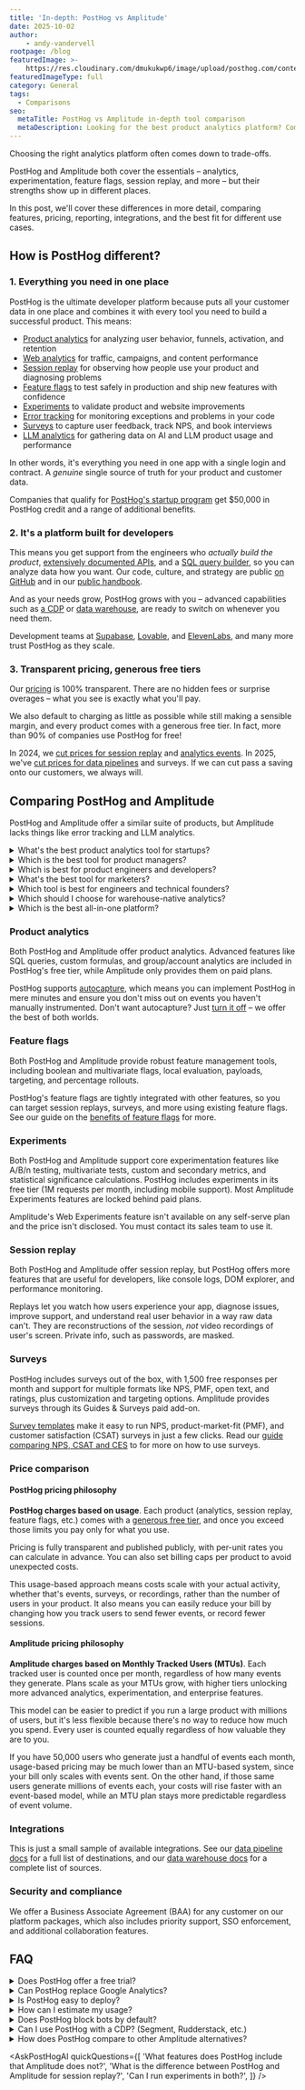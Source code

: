 ```yaml
---
title: 'In-depth: PostHog vs Amplitude'
date: 2025-10-02
author:
    - andy-vandervell
rootpage: /blog
featuredImage: >-
    https://res.cloudinary.com/dmukukwp6/image/upload/posthog.com/contents/images/blog/comparisons/amplitude.jpeg
featuredImageType: full
category: General
tags:
  - Comparisons
seo:
  metaTitle: PostHog vs Amplitude in-depth tool comparison
  metaDescription: Looking for the best product analytics platform? Compare PostHog vs Amplitude on analytics, feature flags, A/B testing, pricing, and more to find the right fit.
---
```



Choosing the right analytics platform often comes down to trade-offs. 

PostHog and Amplitude both cover the essentials – analytics, experimentation, feature flags, session replay, and more – but their strengths show up in different places.

In this post, we'll cover these differences in more detail, comparing features, pricing, reporting, integrations, and the best fit for different use cases.

## How is PostHog different?

### 1. Everything you need in one place

PostHog is the ultimate developer platform because puts all your customer data in one place and combines it with every tool you need to build a successful product. This means:

* [Product analytics](/product-analytics) for analyzing user behavior, funnels, activation, and retention  
* [Web analytics](/web-analytics) for traffic, campaigns, and content performance  
* [Session replay](/session-replay) for observing how people use your product and diagnosing problems  
* [Feature flags](/feature-flags) to test safely in production and ship new features with confidence  
* [Experiments](/experiments) to validate product and website improvements  
* [Error tracking](/error-tracking) for monitoring exceptions and problems in your code  
* [Surveys](/surveys) to capture user feedback, track NPS, and book interviews  
* [LLM analytics](/docs/llm-analytics) for gathering data on AI and LLM product usage and performance

In other words, it's everything you need in one app with a single login and contract. A *genuine* single source of truth for your product and customer data.

<CalloutBox icon="IconInfo" title="Receive an extra $50k in credits" type="fyi">

Companies that qualify for [PostHog's startup program](/startups) get $50,000 in PostHog credit and a range of additional benefits. 

</CalloutBox>

### 2. It's a platform built for developers

This means you get support from the engineers who *actually build the product*, [extensively documented APIs](/docs/api), and a [SQL query builder](/docs/product-analytics/sql), so you can analyze data how you want. Our code, culture, and strategy are public [on GitHub](https://github.com/PostHog/posthog) and in our [public handbook](/handbook). 

And as your needs grow, PostHog grows with you – advanced capabilities such as [a CDP](/cdp) or [data warehouse](/data-warehouse), are ready to switch on whenever you need them.

<CalloutBox icon="IconStarFilled" title="You'll be in good company" type="fyi">

Development teams at [Supabase](/customers/supabase), [Lovable](/customers/lovable), and [ElevenLabs](/customers/elevenlabs), and many more trust PostHog as they scale.

</CalloutBox>

### 3. Transparent pricing, generous free tiers

Our [pricing](/pricing) is 100% transparent. There are no hidden fees or surprise overages – what you see is exactly what you'll pay. 

We also default to charging as little as possible while still making a sensible margin, and every product comes with a generous free tier. In fact, more than 90% of companies use PostHog for free!

<CalloutBox icon="IconPiggyBank" title="We love to cut prices" type="fyi">

In 2024, we [cut prices for session replay](/blog/session-replay-pricing) and [analytics events](/blog/analytics-pricing). In 2025, we've [cut prices for data pipelines](/blog/data-pipeline-pricing) and surveys. If we can cut pass a saving onto our customers, we always will. 

</CalloutBox>

## Comparing PostHog and Amplitude 

PostHog and Amplitude offer a similar suite of products, but Amplitude lacks things like error tracking and LLM analytics.

<ComparisonTable column1="PostHog" column2="Amplitude">
    <ComparisonRow
        column1={true}
        column2={true}
        feature="Product analytics"
        description="Track events and conversion, analyze user behavior"
    />
    <ComparisonRow
        column1={true}
        column2={true}
        feature="Web analytics"
        description="Easy to use analytics for marketing websites"
    />
    <ComparisonRow
        column1={true}
        column2={true}
        feature="Session replay"
        description="Watch real users use your product, diagnose bugs"
    />
    <ComparisonRow
        column1={true}
        column2={true}
        feature="Feature flags"
        description="Roll out features safely, toggle features for cohorts or individuals"
    />
    <ComparisonRow
        column1={true}
        column2={true}
        feature="Experiments"
        description="Run tests on new features, optimize conversion funnels"
    />
    <ComparisonRow
        column1={true}
        column2={true}
        feature="Surveys"
        description="Collect and analyze feedback, run NPS and PMF surveys "
    />
    <ComparisonRow
        column1={true}
        column2={false}
        feature="Error tracking"
        description="Track and monitor errors and exceptions in your code"
    />
    <ComparisonRow
        column1={true}
        column2={false}
        feature="LLM analytics"
        description="Gather usage and performance data for your AI and LLM product"
    />
    <ComparisonRow
        column1="Beta"
        column2={true}
        feature="Marketing analytics"
        description="Track conversion and campaign ROI"
    />
    <ComparisonRow
        column1={false}
        column2={true}
        feature="Product tours"
        description="Create guides for new users"
    />            
</ComparisonTable>

<details>
  <summary>What's the best product analytics tool for startups?</summary>

**PostHog**. Generous free tiers, [$50k startup credits for eligible companies](/startups), usage-based pricing that keeps costs low, and a roadmap focused on the needs of builders make PostHog ideal for new companies searching for product-market fit.  

</details>
<details>
  <summary>Which is the best tool for product managers?</summary>

**Tied**. While Amplitude is geared more towards non-technical users, both platforms provide everything product managers to understand user behavior, gather feedback, and do deeper analysis. 
</details>
<details>
  <summary>Which is best for product engineers and developers?</summary>

**PostHog**. Error tracking, LLM analytics and power user features, like custom SQL insights, make PostHog the best developer platform for any engineering-led company.    

</details>
<details>
  <summary>What's the best tool for marketers?</summary>

**Amplitude**. While marketers can use both tools effectively, Amplitude's UI and toolset is more geared towards marketing use cases than PostHog.   

</details>
<details>
  <summary>Which tool is best for engineers and technical founders?</summary>

**PostHog**. Open source, transparent roadmap, direct support from engineers, SQL access, and extensibility.  

</details>
<details>
  <summary>Which should I choose for warehouse-native analytics?</summary>

**Amplitude**. Can run directly on top of your data warehouse, while PostHog syncs to/from warehouses but doesn't sit on top of them.  

</details>
<details>
  <summary>Which is the best all-in-one platform?</summary>

**Tie**. Both PostHog and Amplitude offer a broad suite of tools for product teams, but with with differences in emphasis. PostHog favors engineering and product teams; Amplitude favors marketing and growth team use cases. 

</details>

### Product analytics

Both PostHog and Amplitude offer product analytics. Advanced features like SQL queries, custom formulas, and group/account analytics are included in PostHog's free tier, while Amplitude only provides them on paid plans.

<ComparisonTable column1="PostHog" column2="Amplitude">
    <ComparisonRow
        column1="1 million events"
        column2="50k tracked users (Starter plan only)"
        feature="Free usage"
        description="How much free usage do you get each month?"
    />
    <ComparisonRow
        column1={true}
        column2={true}
        feature="Autocapture"
        description="Capture events without manual logging"
    />
    <ComparisonRow column1={true} column2="Add on" feature="Query editor" description="Write your own queries in SQL" />
    <ComparisonRow
        column1={true}
        column2={true}
        feature="Dashboards"
        description="Combine insights into shareable dashboards"
    />
    <ComparisonRow
        column1={true}
        column2={true}
        feature="Graphs and trends"
        description="Build custom insights and visualizations"
    />
    <ComparisonRow
        column1={true}
        column2={true}
        feature="Funnels"
        description="Track users through a sequence of events"
    />
    <ComparisonRow
        column1={true}
        column2={true}
        feature="Retention"
        description="Visualize which users stay, for how long"
    />
    <ComparisonRow
        column1={true}
        column2={true}
        feature="User paths"
        description="Track user flows and where they drop-off"
    />
    <ComparisonRow
        column1={true}
        column2={true}
        feature="Cohorts"
        description="Combine users based on properties and events for group analysis"
    />
    <ComparisonRow
        column1={true}
        column2="Paid add-on"
        feature="Group analytics"
        description="Track metrics at a company and account level"
    />
    <ComparisonRow
        column1={true}
        column2={true}
        feature="Lifecycle analysis"
        description="Understand who is dormant, churning, and thriving"
    />
    <ComparisonRow
        column1={true}
        column2={true}
        feature="Stickiness"
        description="Find out what events keep users coming back."
    />
    <ComparisonRow
        column1={true}
        column2="Growth plans and up"
        feature="Custom formulas"
        description="Use formulas to calculate unique insights"
    />
    <ComparisonRow
        column1={true}
        column2={true}
        feature="Web analytics"
        description="Simple dashboard of aggregate traffic, sources, campaigns, and session metrics"
    />
</ComparisonTable>

<CalloutBox icon="IconInfo" title="Good to know" type="fyi">

PostHog supports [autocapture](/docs/product-analytics/autocapture), which means you can implement PostHog in mere minutes and ensure you don't miss out on events you haven't manually instrumented. Don't want autocapture? Just [turn it off](/docs/product-analytics/autocapture#disabling-autocapture) – we offer the best of both worlds.
</CalloutBox>

### Feature flags

Both PostHog and Amplitude provide robust feature management tools, including boolean and multivariate flags, local evaluation, payloads, targeting, and percentage rollouts.

<ComparisonTable column1="PostHog" column2="Amplitude">
    <ComparisonRow
        column1="1 million API requests"
        column2="50k tracked users"
        feature="Free usage"
        description="How much free usage do you get each month?"
    />
    <ComparisonRow
        column1={true}
        column2={true}
        feature="Boolean flags"
        description="Simple flags returning true or flag"
    />
    <ComparisonRow
        column1={true}
        column2={true}
        feature="Multivariate flags"
        description="Flags with multiple customizable values"
    />
    <ComparisonRow
        column1={true}
        column2={true}
        feature="Payloads"
        description="Flags with string, number, or JSON payloads"
    />
    <ComparisonRow
        column1={true}
        column2={true}
        feature="Local evaluation"
        description="Store flag definitions locally"
    />
    <ComparisonRow
        column1={true}
        column2={true}
        feature="Percentage rollouts"
        description="Target percentages of a group"
    />
    <ComparisonRow
        column1={true}
        column2={true}
        feature="Custom targeting"
        description="Target users based on user properties, custom contexts"
    />
    <ComparisonRow column1={true} column2={true} feature="Scheduling" description="Schedule flags to turn on or off" />
    <ComparisonRow
        column1="Partial"
        column2={false}
        feature="Environments"
        description="Manage flags for dev, staging, prod"
    />
    <ComparisonRow
        column1={true}
        column2={true}
        feature="Bootstrapping"
        description="Flags available on frontend application load"
    />
    <ComparisonRow column1={true} column2={false} feature="Early access" description="Manage betas, test features" />
</ComparisonTable>

<CalloutBox icon="IconInfo" title="Good to know" type="fyi">

PostHog's feature flags are tightly integrated with other features, so you can target session replays, surveys, and more using existing feature flags. See our guide on the [benefits of feature flags](/product-engineers/feature-flag-benefits-use-cases) for more.

</CalloutBox>

### Experiments

Both PostHog and Amplitude support core experimentation features like A/B/n testing, multivariate tests, custom and secondary metrics, and statistical significance calculations. PostHog includes experiments in its free tier (1M requests per month, including mobile support). Most Amplitude Experiments features are locked behind paid plans.

<ComparisonTable column1="PostHog" column2="Amplitude">
    <ComparisonRow
        column1="1 million API requests"
        column2="None"
        feature="Free usage"
        description="How much free usage do you get each month?"
    />
    <ComparisonRow
        column1={true}
        column2={true}
        feature="Web experiments"
        description="Run A/B tests on web apps and websites"
    />
    <ComparisonRow
        column1={true}
        column2={true}
        feature="Mobile experiments"
        description="Run A/B tests on Android and iOS apps"
    />
    <ComparisonRow
        column1={true}
        column2={true}
        feature="Custom goals"
        description="Customize metrics that a test tracks"
    />
    <ComparisonRow
        column1={true}
        column2={true}
        feature="Secondary metrics"
        description="Monitor impact on unrelated metrics"
    />
    <ComparisonRow column1={true} column2={true} feature="Split testing" description="Split participants into groups" />
    <ComparisonRow
        column1={true}
        column2={true}
        feature="Multivariate (A/B/n) testing"
        description="Test multiple variants of a change"
    />
    <ComparisonRow
        column1={true}
        column2={true}
        feature="Statistical significance"
        description="Automatically checks for statistical significance"
    />
    <ComparisonRow
        column1={true}
        column2={true}
        feature="Holdout testing"
        description="Withhold multiple features to measure cumulative impact"
    />
    <ComparisonRow
        column1="Bayesian or Sequential"
        column2="Sequential"
        feature="Statistics engine"
        description="How the results of an experiment are calculated"
    />
</ComparisonTable>

<CalloutBox icon="IconInfo" title="Good to know" type="fyi">

Amplitude's Web Experiments feature isn't available on any self-serve plan and the price isn't disclosed. You must contact its sales team to use it.

</CalloutBox>

### Session replay

Both PostHog and Amplitude offer session replay, but PostHog offers more features that are useful for developers, like console logs, DOM explorer, and performance monitoring. 

<ComparisonTable column1="PostHog" column2="Amplitude">
    <ComparisonRow
        column1="5,000 recordings"
        column2="1,000 recordings"
        feature="Free usage"
        description="How much free usage do you get each month?"
    />
    <ComparisonRow
        column1={true}
        column2={true}
        feature="Web app recordings"
        description="Capture recordings from single-page apps"
    />
    <ComparisonRow
        column1={true}
        column2={true}
        feature="Mobile app recordings"
        description="Capture recordings in iOS and Android apps"
    />
    <ComparisonRow
        column1={true}
        column2={true}
        feature="Heatmaps"
        description="Visualize where users click in your app or website"
    />
    <ComparisonRow
        column1={true}
        column2={true}
        feature="Identity detection"
        description="Link recordings to user IDs"
    />
    <ComparisonRow
        column1={true}
        column2={false}
        feature="Console logs"
        description="Capture extra content from a user's browser"
    />
    <ComparisonRow
        column1={true}
        column2={false}
        feature="Playlists"
        description="Sort recordings into static and dynamic playlists"
    />
    <ComparisonRow
        column1={true}
        column2={false}
        feature="Performance monitoring"
        description="Track network events within a session"
    />
    <ComparisonRow
        column1={true}
        column2={true}
        feature="Privacy masking"
        description="Censor personal information from playback"
    />
    <ComparisonRow
        column1={true}
        column2={false}
        feature="Conditional recording"
        description="Only capture the sessions you want"
    />
    <ComparisonRow
        column1={true}
        column2={false}
        feature="DOM explorer"
        description="Explore an interactive snapshot of replays"
    />
    <ComparisonRow
        column1={true}
        column2={false}
        feature="Export recordings"
        description="Save important recordings offline"
    />
    <ComparisonRow
        column1={true}
        column2={false}
        feature="Sample recorded sessions"
        description="Restrict the percentage of sessions that will be recorded"
    />
    <ComparisonRow
        column1={true}
        column2={false}
        feature="Record via feature flag"
        description="Only record sessions for users that have the flag enabled"
    />
</ComparisonTable>

<CalloutBox icon="IconInfo" title="Good to know" type="fyi">

Replays let you watch how users experience your app, diagnose issues, improve support, and understand real user behavior in a way raw data can't. They are reconstructions of the session, _not_ video recordings of user's screen. Private info, such as passwords, are masked.

</CalloutBox>

### Surveys

PostHog includes surveys out of the box, with 1,500 free responses per month and support for multiple formats like NPS, PMF, open text, and ratings, plus customization and targeting options. Amplitude provides surveys through its Guides & Surveys paid add-on.

<ComparisonTable column1="PostHog" column2="Amplitude">
    <ComparisonRow
        column1="1500"
        column2="n/a"
        feature="Free usage"
        description="How much free usage do you get each month?"
    />
    <ComparisonRow column1={true} column2={true} feature="Open text" description="Free text answers and feedback" />
    <ComparisonRow column1={true} column2={true} feature="Product rating" description="Rank using emojis or number" />
    <ComparisonRow
        column1={true}
        column2={true}
        feature="Single choice"
        description="Select one answer from multiple"
    />
    <ComparisonRow
        column1={true}
        column2={true}
        feature="Multiple choice"
        description="Select more than one answer from multiple"
    />
    <ComparisonRow
        column1={true}
        column2={true}
        feature="NPS surveys"
        description="Net Promoter Score survey template"
    />
    <ComparisonRow
        column1={true}
        column2={false}
        feature="PMF surveys"
        description="Product-market fit survey template"
    />
    <ComparisonRow
        column1={true}
        column2={true}
        feature="User property targeting"
        description="Target users based on any of their user properties"
    />
    <ComparisonRow
        column1={true}
        column2={true}
        feature="Custom colors & positioning"
        description="Customize the colors of your surveys to match your brand"
    />
    <ComparisonRow
        column1={true}
        column2={true}
        feature="Custom HTML"
        description="Add custom HTML to your survey text"
    />
    <ComparisonRow column1={true} column2={false} feature="API mode" description="Create surveys via the API" />
</ComparisonTable>

<CalloutBox icon="IconInfo" title="Good to know" type="fyi">

[Survey templates](/templates?filter=type&value=survey) make it easy to run NPS, product-market-fit (PMF), and customer satisfaction (CSAT) surveys in just a few clicks. Read our [guide comparing NPS, CSAT and CES](/product-engineers/nps-vs-csat-vs-ces) to for more on how to use surveys.

</CalloutBox>

### Price comparison

#### PostHog pricing philosophy

**PostHog charges based on usage**. Each product (analytics, session replay, feature flags, etc.) comes with a [generous free tier](/pricing), and once you exceed those limits you pay only for what you use. 

Pricing is fully transparent and published publicly, with per-unit rates you can calculate in advance. You can also set billing caps per product to avoid unexpected costs.

This usage-based approach means costs scale with your actual activity, whether that's events, surveys, or recordings, rather than the number of users in your product. It also means you can easily reduce your bill by changing how you track users to send fewer events, or record fewer sessions.

#### Amplitude pricing philosophy

**Amplitude charges based on Monthly Tracked Users (MTUs)**. Each tracked user is counted once per month, regardless of how many events they generate. Plans scale as your MTUs grow, with higher tiers unlocking more advanced analytics, experimentation, and enterprise features.

This model can be easier to predict if you run a large product with millions of users, but it's less flexible because there's no way to reduce how much you spend. Every user is counted equally regardless of how valuable they are to you.

<CalloutBox icon="IconInfo" title="Example" type="fyi">

If you have 50,000 users who generate just a handful of events each month, usage-based pricing may be much lower than an MTU-based system, since your bill only scales with events sent. On the other hand, if those same users generate millions of events each, your costs will rise faster with an event-based model, while an MTU plan stays more predictable regardless of event volume.

</CalloutBox>


### Integrations

<ComparisonTable column1="PostHog" column2="Amplitude">
    <ComparisonRow
        column1={true}
        column2={true}
        feature="Imports"
        description="Import data from data warehouses and other sources"
    />
    <ComparisonRow
        column1={true}
        column2={true}
        feature="Exports"
        description="Export data to data warehouses other destinations"
    />
    <ComparisonRow column1={true} column2={true} feature="Segment" description="Send events via Segment" />
    <ComparisonRow column1={true} column2={false} feature="Zapier" description="Trigger Zapier automations" />
    <ComparisonRow column1={true} column2={false} feature="Sentry" description="Connect to Sentry data" />
    <ComparisonRow
        column1={true}
        column2={false}
        feature="Zendesk"
        description="Two-way integration for customer support"
    />
    <ComparisonRow column1={true} column2={true} feature="Slack" description="Alerts for Slack" />
    <ComparisonRow column1={true} column2={true} feature="Microsoft Teams" description="Alerts for Microsoft Teams" />
    <ComparisonRow
        column1={true}
        column2={false}
        feature="Community integrations"
        description="Build your own integration"
    />
    <ComparisonRow column1={true} column2={true} feature="Google Ads" description="Import ROI data from Google Ads" />
</ComparisonTable>

<CalloutBox icon="IconInfo" title="Good to know" type="fyi">

This is just a small sample of available integrations. See our [data pipeline docs](/docs/cdp) for a full list of destinations, and our [data warehouse docs](/docs/data-warehouse) for a complete list of sources.

</CalloutBox>

### Security and compliance

<ComparisonTable column1="PostHog" column2="Amplitude">
    <ComparisonRow
        column1={true}
        column2={true}
        feature="User privacy options"
        description="Anonymize users, drop personal data"
    />
    <ComparisonRow
        column1={true}
        column2={true}
        feature="History, audit logs"
        description="Manage and view flag edits and related users"
    />
    <ComparisonRow column1={true} column2={true} feature="GDPR-ready" description="Can be compliant with GDPR" />
    <ComparisonRow column1={true} column2={true} feature="HIPAA-ready" description="Can be compliant with HIPAA" />
    <ComparisonRow column1={true} column2={true} feature="SOC 2 Type II" description="SOC 2 security certification" />
    <ComparisonRow
        column1={true}
        column2={true}
        feature="2FA"
        description="Enforce login with two-factor authentication"
    />
    <ComparisonRow
        column1="Enterprise"
        column2="Enterprise"
        feature="SAML/SSO"
        description="Use SAML or single sign-on authentication"
    />
</ComparisonTable>

<CalloutBox icon="IconInfo" title="Good to know" type="fyi">

We offer a Business Associate Agreement (BAA) for any customer on our platform packages, which also includes priority support, SSO enforcement, and additional collaboration features.

</CalloutBox>

## FAQ

<details>
  <summary>Does PostHog offer a free trial?</summary>

We don't need to. Every customer gets a generous free usage allowance each month, so you can sign up and start using PostHog for nothing. 

</details>
<details>
  <summary>Can PostHog replace Google Analytics?</summary>

Yes. PostHog can replace Google Analytics for many use cases – [our marketing team uses PostHog](/blog/posthog-marketing), for example. You can integrate PostHog into your website using [Google Tag Manager](/docs/libraries/google-tag-manager) and find an [easy-to-use web analytics dashboard](/web-analytics) in-app. See our comparison of [PostHog and Google Analytics 4](/blog/posthog-vs-ga4) and [an intro to PostHog for Google Analytics users](/blog/google-analytics-to-posthog) for more.

</details>
<details>
  <summary>Is PostHog easy to deploy?</summary>

Yes. Just paste our web snippet within the `<head>` tags your product or website and you're good to go in just a few minutes. This works for apps, blogs, scripts, no-code site builders, and more. See our [installation documentation](/docs/getting-started/install) for more options. We support dozens of client-side and server-side SDKs.

</details>
<details>
  <summary>How can I estimate my usage?</summary>

The easiest way is to [sign up to PostHog](https://us.posthog.com/signup), integrate our snippet, then check the projection on your billing page after a few days. Alternatively, you can guesstimate by multiplying your current monthly active users by an estimate of events generated per user – 50 to 100 per user is a good starting point. See [Estimating usage & costs](/docs/billing/estimating-usage-costs) in our docs for more.

</details>
<details>
  <summary>Does PostHog block bots by default?</summary>

Yes. See the [full blocklist in our docs](/docs/product-analytics/troubleshooting#does-posthog-block-bots-by-default). You need to manually enable bot blocking in Amplitude. This means event and DAU counts can look higher in Amplitude than PostHog.

</details>
<details>
  <summary>Can I use PostHog with a CDP? (Segment, Rudderstack, etc.)</summary>

Yes. See [Using PostHog with a CDP](/docs/advanced/cdp) in our docs.

</details>
<details>
  <summary>How does PostHog compare to other Amplitude alternatives?</summary>

Still need some convincing? See our guide to the [most popular Amplitude alternatives](/blog/best-amplitude-alternatives).
</details>

<AskPostHogAI
    quickQuestions={[
        'What features does PostHog include that Amplitude does not?',
        'What is the difference between PostHog and Amplitude for session replay?',
        'Can I run experiments in both?',
    ]}
/>
